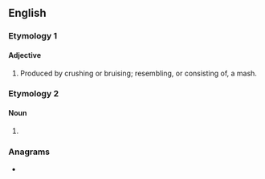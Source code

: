 ==English==

===Etymology 1===
{{suffix|mash|y|lang=en}}

====Adjective====
{{en-adj}}

# Produced by crushing or bruising; resembling, or consisting of, a mash.

===Etymology 2===

====Noun====
{{en-noun|mashies}}

# {{alt form|mashie|lang=en}} {{qualifier|golf club}}

===Anagrams===
* {{anagrams|en|Shamy}}
